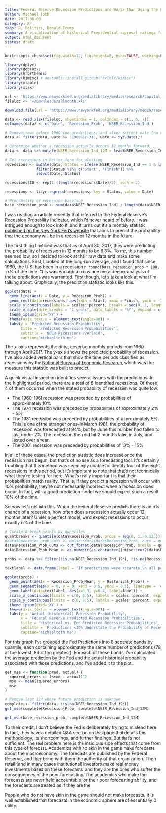 ```yaml
---
title: Federal Reserve Recession Predictions are Worse than Using the Long-Run Average
author: Michael Toth
date: 2017-06-09
category: R
tags: R, Politics, Donald Trump
summary: A visualization of historical Presidential approval ratings from Harry Truman through Donald Trump
output: html_document
status: draft
---
```


```r
knitr::opts_chunk$set(fig.width=12, fig.height=8, echo=FALSE, warning=FALSE, message=FALSE, error=FALSE)
```

```r
library(dplyr)
library(ggplot2)
library(hrbrthemes)
library(kimisc) # devtools::install_github("krlmlr/kimisc")
library(xtable)
library(xlsx)
```

```r
url <- 'https://www.newyorkfed.org/medialibrary/media/research/capital_markets/allmonth.xls'
fileloc <- '~/Downloads/allmonth.xls'

download.file(url = 'https://www.newyorkfed.org/medialibrary/media/research/capital_markets/allmonth.xls', destfile = fileloc)

data <- read.xlsx(fileloc, sheetIndex = 1, colIndex = c(1, 6, 7))
colnames(data) <- c('Date', 'Recession_Prob', 'NBER_Recession_Ind')

# Remove rows before 1960 (no predictions) and after current date (no recession indicator)
data <- filter(data, Date >= '1960-01-31', Date <= Sys.Date())

# Determine whether a recession actually occurs 12 months forward
data <- data %>% mutate(NBER_Recession_Ind_12M = lead(NBER_Recession_Ind, 12))

# Get recessions in better form for plotting 
recessions <- mutate(data, Status = ifelse(NBER_Recession_Ind == 1 & lag(NBER_Recession_Ind == 0), 'Start', ifelse(NBER_Recession_Ind == 0 & lag(NBER_Recession_Ind == 1), 'Finish', ''))) %>%
              filter(Status %in% c('Start', 'Finish')) %>%
              select(Date, Status)

recessions$ID <- rep(1:(length(recessions$Date)/2), each = 2)

recessions <- tidyr::spread(recessions, key = Status, value = Date)

# Probability of recession baseline
base_recession_prob <- sum(data$NBER_Recession_Ind) / length(data$NBER_Recession_Ind)

```

I was reading an article recently that referred to the Federal Reserve's Recession Probability Indicator, which I'd never heard of before. I was intrigued enough to look into it, and it turns out it's a monthly statistic [published on the New York Fed's website](https://www.newyorkfed.org/research/capital_markets/ycfaq.html) that aims to predict the probability that the economy will be in a recession 12 months in the future. 

The first thing I noticed was that as of April 30, 2017, they were predicting the probability of recession in 12 months to be 6.3%. To me, this number seemed low, so I decided to look at their raw data and make some calculations. First, I looked at the long-run average, and I found that since 1960, the U.S. has been in a recession `r round(base_recession_prob * 100, 1)`% of the time. This was enough to convince me a deeper analysis of these predictions was warranted. First though, let's take a look at what I'm talking about. Graphically, the prediction statistic looks like this:

```r

ggplot(data) +
  geom_line(aes(x = Date, y = Recession_Prob)) +
  geom_rect(data=recessions, aes(xmin = Start, xmax = Finish, ymin = -Inf, ymax = Inf), fill = 'blue', alpha = 0.2) +
  scale_y_continuous(labels = scales::percent, breaks = seq(0, 1, length.out = 11)) +
  scale_x_date(date_breaks = "1 years", date_labels = '%Y', expand = c(.01, 0)) +
  theme_ipsum(grid='XY') +
  theme(axis.text.x = element_text(angle=90)) +
  labs(y = 'Predicted Recession Probability',
       title = 'Predicted Recession Probabilities',
       subtitle = 'NBER Recessions Overlaid',
       caption='michaeltoth.me')
```

The x-axis represents the date, covering monthly periods from 1960 through April 2017. The y-axis shows the predicted probability of recession. I've also added vertical bars that show the time periods classified as recessions by the [National Bureau of Economic Research](http://www.nber.org/), which was the measure this statistic was built to predict. 

A quick visual inspection identifies several issues with the predictions. In the highlighted period, there are a total of 8 identified recessions. Of these, 4 of them occurred when the stated probability of recession was quite low:

* The 1960-1961 recession was preceded by probabilities of approximately 10%
* The 1974 recession was preceded by probabilities of approximately 2% - 5%
* The 1981 recession was preceded by probabilities of approximately 5%. This is one of the stranger ones--In March 1981, the probability of recession was forecasted at 94%, but by June this number had fallen to just under 2%. The recession then did hit 2 months later, in July, and lasted over a year. 
* The 2001 recession was preceded by probabilities of 10% - 15%

In all of these cases, the prediction statistic does increase once the recession has begun, but that's of no use as a forecasting tool. It's certainly troubling that this method was seemingly unable to identify four of the eight recessions in this period, but it's important to note that that's not technically what they're testing for here. What's really important is that their probabilities match reality. That is, if they predict a recession will occur with 10% probability, they're not necessarily incorrect when a recession does occur. In fact, with a good prediction model we should expect such a result 10% of the time. 

So now let's get into this. When the Federal Reserve predicts there is an n% chance of a recession, how often does a recession actually occur 12 months later? Under a perfect model, we'd expect recessions to occur exactly n% of the time.

```r

# Create 8 break points by quantiles
quantbreaks <- quantile(data$Recession_Prob, probs = seq(0, 1, 0.125))
#data$Recession_Prob_Cuts <- Hmisc::cut2(data$Recession_Prob, cuts = quantbreaks)
data$Recession_Prob_Cuts <- cut_format(data$Recession_Prob, breaks = quantbreaks, format_fun = scales::percent)
data$Recession_Prob_Mean <- as.numeric(as.character((Hmisc::cut2(data$Recession_Prob, cuts = quantbreaks, levels.mean = T))))

probs <- data %>% filter(!is.na(NBER_Recession_Ind_12M), !is.na(Recession_Prob_Cuts)) %>% group_by(Recession_Prob_Cuts) %>% summarise(Recession_Prob_Mean = min(Recession_Prob_Mean), count = n(), Historical_Prob = sum(NBER_Recession_Ind_12M / n()))

textlabel <- data.frame(label = 'If predictions were accurate,\n all points would fall on this line')

ggplot(probs) +
  geom_point(aes(x = Recession_Prob_Mean, y = Historical_Prob)) +
  geom_segment(aes(x = 0, y = 0, xend = 0.5, yend = 0.5), linetype = 'dashed', size = 0.1, color = 'grey') +
  geom_label(data=textlabel, aes(x=0.3, y=0.4, label=label)) +
  scale_x_continuous(limits = c(0, 0.5), labels = scales::percent, expand = c(0, 0)) +
  scale_y_continuous(limits = c(0, 0.5), labels = scales::percent, expand = c(0, 0)) +
  theme_ipsum(grid='XY') +
  theme(axis.text.x = element_text(angle=90)) +
  labs(y = 'Actual (Historical) Recession Probability',
       x = 'Federal Reserve Predicted Recession Probabilities',
       title = 'Historical vs. Fed Predicted Recession Probabilities',
       subtitle = 'Predictions <10% Understate the Probability of Recession; Predictions >15% Overstate the Probability',
       caption='michaeltoth.me')
```

For this graph I've grouped the Fed Predictions into 8 separate bands by quantile, each containing approximately the same number of predictions (78 at the lowest, 86 at the greatest). For each of these bands, I've calculated the average prediction by the Fed and the actual historical probability associated with those predictions, and I've added it to the plot.

```r
get_mse <- function(pred, actual) {
  squared_errors <- (pred - actual)^2
  mse <- mean(squared_errors)
  mse
}

# Remove last 12M where future prediction is unknown
complete <- filter(data, !is.na(NBER_Recession_Ind_12M))
get_mse(complete$Recession_Prob, complete$NBER_Recession_Ind_12M)

get_mse(base_recession_prob, complete$NBER_Recession_Ind_12M)
```

To their credit, I don't believe the Fed is deliberately trying to mislead here. In fact, they have a detailed Q&A section on this page that details this methodology, its shortcomings, and further findings. But that's not sufficient. The real problem here is the insidious side effects that come from this type of forecast. Academics with no skin in the game make forecasts about the macroeconomy. The forecasts are published by the Federal Reserve, and they bring with them the authority of that organization. Then retail (and in many cases institutional) investors make real-money investments based on these forecasts, and they are the ones who suffer the consequences of the poor forecasting. The academics who make the forecasts are never held accountable for their poor forecasting ability, and the forecasts are treated as if they are the 

People who do not have skin in the game should not make forecasts. It is well established that forecasts in the economic sphere are of essentially 0 utility.